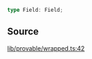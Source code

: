 ```ts
type Field: Field;
```

## Source

[lib/provable/wrapped.ts:42](https://github.com/o1-labs/o1js/blob/6ebbc23710f6de023fea6d83dc93c5a914c571f2/src/lib/provable/wrapped.ts#L42)
